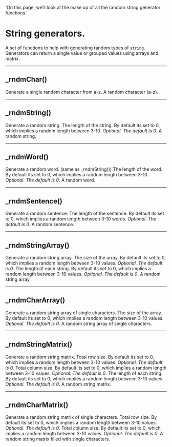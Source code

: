   'On this page, we’ll look at the make up of all the random string generator functions.'

# String generators.
A set of functions to help with generating random types of [`string`](https://www.tradingview.com/pine-script-reference/v5/#op_string). 
Generators can return a single value or grouped values using arrays and matrix. 

---

## _rndmChar()
Generate a single random character from a-z. 
<Properties>
  <Property name="returns" type="string">
    A random character (a-z).
  </Property>
</Properties>

---

## _rndmString()
Generate a random string.
<Properties>
  <Property name="len" type="int">
    The length of the string. By default its set to 0, which implies a random length between 3-10. _Optional. The default is 0_.
  </Property>
  <Property name="returns" type="string">
    A random string.
  </Property>
</Properties>

---

## _rndmWord()
Generate a random word. (same as _rndmString())
<Properties>
  <Property name="len" type="int">
    The length of the word. By default its set to 0, which implies a random length between 3-10. _Optional. The default is 0_.
  </Property>
  <Property name="returns" type="string">
    A random word.
  </Property>
</Properties>

---

## _rndmSentence()
Generate a random sentence.
<Properties>
  <Property name="len" type="int">
    The length of the sentence. By default its set to 0, which implies a random length between 3-10 words. _Optional. The default is 0_.
  </Property>
  <Property name="returns" type="string">
    A random sentence.
  </Property>
</Properties>

---

## _rndmStringArray()
Generate a random string array.
<Properties>
  <Property name="size" type="int">
    The size of the array. By default its set to 0, which implies a random length between 3-10 values. _Optional. The default is 0_.
  </Property>
  <Property name="len" type="int">
    The length of each string. By default its set to 0, which implies a random length between 3-10 values. _Optional. The default is 0_.
  </Property>
  <Property name="returns" type="array<string>">
    A random string array.
  </Property>
</Properties>

---

## _rndmCharArray()
Generate a random string array of single characters.
<Properties>
  <Property name="size" type="int">
    The size of the array. By default its set to 0, which implies a random length between 3-10 values. _Optional. The default is 0_.
  </Property>
  <Property name="returns" type="array<string>">
    A random string array of single characters.
  </Property>
</Properties>

---

## _rndmStringMatrix()
Generate a random string matrix.
<Properties>
  <Property name="rows" type="int">
    Total row size. By default its set to 0, which implies a random length between 3-10 values. _Optional. The default is 0_.
  </Property>
  <Property name="columns" type="int">
    Total column size. By default its set to 0, which implies a random length between 3-10 values. _Optional. The default is 0_.
  </Property>
  <Property name="len" type="int">
    The length of each string. By default its set to 0, which implies a random length between 3-10 values. _Optional. The default is 0_.
  </Property>
  <Property name="returns" type="matrix<string>">
    A random string matrix.
  </Property>
</Properties>

---

## _rndmCharMatrix()
Generate a random string matrix of single characters.
<Properties>
  <Property name="rows" type="int">
    Total row size. By default its set to 0, which implies a random length between 3-10 values. _Optional. The default is 0_.
  </Property>
  <Property name="columns" type="int">
    Total column size. By default its set to 0, which implies a random length between 3-10 values. _Optional. The default is 0_.
  </Property>
  <Property name="returns" type="matrix<string>">
    A random string matrix filled with single characters.
  </Property>
</Properties>